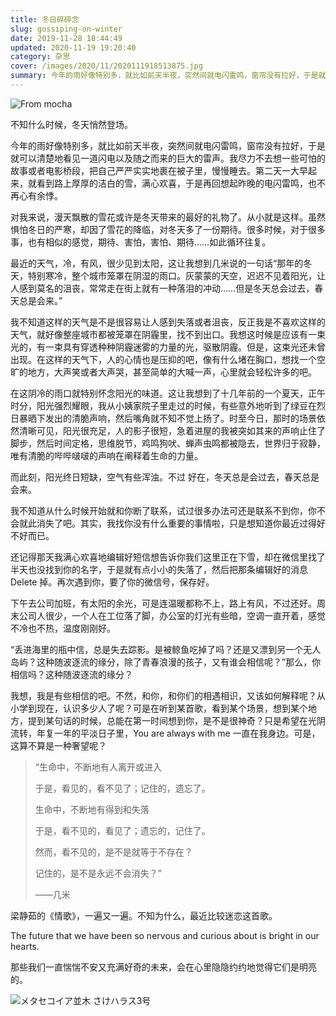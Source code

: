 ```yaml
---
title: 冬日碎碎念
slug: gossiping-on-winter
date: 2019-11-28 18:44:49
updated: 2020-11-19 19:20:40
category: 杂思
cover: /images/2020/11/2020111918513875.jpg
summary: 今年的雨好像特别多，就比如前天半夜，突然间就电闪雷鸣，窗帘没有拉好，于是就可以清楚地看见一道闪电以及随之而来的巨大的雷声
---
```


![From mocha](/images/2020/11/2020111918513562.jpg)

不知什么时候，冬天悄然登场。

今年的雨好像特别多，就比如前天半夜，突然间就电闪雷鸣，窗帘没有拉好，于是就可以清楚地看见一道闪电以及随之而来的巨大的雷声。我尽力不去想一些可怕的故事或者电影桥段，把自己严严实实地裹在被子里，慢慢睡去。第二天一大早起来，就看到路上厚厚的洁白的雪，满心欢喜，于是再回想起昨晚的电闪雷鸣，也不再心有余悸。

对我来说，漫天飘散的雪花或许是冬天带来的最好的礼物了。从小就是这样。虽然惧怕冬日的严寒，却因了雪花的降临，对冬天多了一份期待。很多时候，对于很多事，也有相似的感觉，期待、害怕，害怕、期待……如此循环往复。

最近的天气，冷，有风，很少见到太阳，这让我想到几米说的一句话“那年的冬天，特别寒冷，整个城市笼罩在阴湿的雨口。灰蒙蒙的天空，迟迟不见着阳光，让人感到莫名的沮丧，常常走在街上就有一种落泪的冲动……但是冬天总会过去，春天总是会来。”

我不知道这样的天气是不是很容易让人感到失落或者沮丧，反正我是不喜欢这样的天气，就好像整座城市都被笼罩在阴霾里，找不到出口。我想这时候是应该有一束光的，有一束具有穿透种种阴霾迷雾的力量的光，驱散阴霾。但是，这束光还未曾出现。在这样的天气下，人的心情也是压抑的吧，像有什么堵在胸口，想找一个空旷的地方，大声笑或者大声哭，甚至简单的大喊一声，心里就会轻松许多的吧。

在这阴冷的雨口就特别怀念阳光的味道。这让我想到了十几年前的一个夏天，正午时分，阳光强烈耀眼，我从小姨家院子里走过的时候，有些意外地听到了绿豆在烈日暴晒下发出的清脆声响，然后嘴角就不知不觉上扬了。时至今日，那时的场景依然清晰可见，阳光很充足，人的影子很短，急着进屋的我被突如其来的声响止住了脚步，然后时间定格，思维脱节，鸡鸣狗吠、蝉声虫鸣都被隐去，世界归于寂静，唯有清脆的哔哔啵啵的声响在阐释着生命的力量。

而此刻，阳光终日短缺，空气有些浑浊。不过 好在，冬天总是会过去，春天总是会来。

我不知道从什么时候开始就和你断了联系，试过很多办法可还是联系不到你，你不会就此消失了吧。其实，我找你没有什么重要的事情啦，只是想知道你最近过得好不好而已。

还记得那天我满心欢喜地编辑好短信想告诉你我们这里正在下雪，却在微信里找了半天也没找到你的名字，于是就有点小小的失落了，然后把那条编辑好的消息 Delete 掉。再次遇到你，要了你的微信号，保存好。

下午去公司加班，有太阳的余光，可是连温暖都称不上，路上有风，不过还好。周末公司人很少，一个人在工位落了脚，办公室的灯光有些暗，空调一直开着，感觉不冷也不热，温度刚刚好。

“丢进海里的瓶中信，总是失去踪影。是被鲸鱼吃掉了吗？还是又漂到另一个无人岛屿？这种随波逐流的缘分，除了青春浪漫的孩子，又有谁会相信呢？”那么，你相信吗？这种随波逐流的缘分？

我想，我是有些相信的吧。不然，和你，和你们的相遇相识，又该如何解释呢？从小学到现在，认识多少人了呢？可是在听到某首歌，看到某个场景，想到某个地方，提到某句话的时候，总能在第一时间想到你，是不是很神奇？只是希望在光阴流转，年复一年的平淡日子里，You are always with me 一直在我身边。可是，这算不算是一种奢望呢？

> “生命中，不断地有人离开或进入
>
> 于是，看见的，看不见了；记住的，遗忘了。
>
> 生命中，不断地有得到和失落
>
> 于是，看不见的，看见了；遗忘的，记住了。
>
> 然而，看不见的，是不是就等于不存在？
>
> 记住的，是不是永远不会消失？”
>
> ——几米

梁静茹的《情歌》，一遍又一遍。不知为什么，最近比较迷恋这首歌。

The future that we have been so nervous and curious about is bright in our hearts.

那些我们一直惴惴不安又充满好奇的未来，会在心里隐隐约约地觉得它们是明亮的。

![メタセコイア並木 さけハラス3号](/images/2020/11/2020111918513387.jpg)
